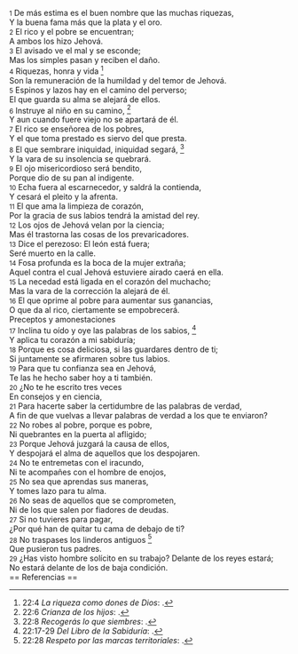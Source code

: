 {{anchor|1}} <small>1</small> De más estima es el buen nombre que las muchas riquezas,<br>
Y la buena fama más que la plata y el oro.<br>
{{anchor|2}} <small>2</small> El rico y el pobre se encuentran;<br>
A ambos los hizo Jehová.<br>
{{anchor|3}} <small>3</small> El avisado ve el mal y se esconde;<br>
Mas los simples pasan y reciben el daño.<br>
{{anchor|4}} <small>4</small> Riquezas, honra y vida <ref>22:4 ''La riqueza como dones de Dios'': {{lib|LU|95|4|2}}.</ref><br>
Son la remuneración de la humildad y del temor de Jehová.<br>
{{anchor|5}} <small>5</small> Espinos y lazos hay en el camino del perverso;<br>
El que guarda su alma se alejará de ellos.<br>
{{anchor|6}} <small>6</small> Instruye al niño en su camino, <ref>22:6 ''Crianza de los hijos'': {{lib|LU|84|7|30}}.</ref><br>
Y aun cuando fuere viejo no se apartará de él.<br>
{{anchor|7}} <small>7</small> El rico se enseñorea de los pobres,<br>
Y el que toma prestado es siervo del que presta.<br>
{{anchor|8}} <small>8</small> El que sembrare iniquidad, iniquidad segará, <ref>22:8 ''Recogerás lo que siembres'': {{lib|LU|131|2|9}}.</ref><br>
Y la vara de su insolencia se quebrará.<br>
{{anchor|9}} <small>9</small> El ojo misericordioso será bendito,<br>
Porque dio de su pan al indigente.<br>
{{anchor|10}} <small>10</small> Echa fuera al escarnecedor, y saldrá la contienda,<br>
Y cesará el pleito y la afrenta.<br>
{{anchor|11}} <small>11</small> El que ama la limpieza de corazón,<br>
Por la gracia de sus labios tendrá la amistad del rey.<br>
{{anchor|12}} <small>12</small> Los ojos de Jehová velan por la ciencia;<br>
Mas él trastorna las cosas de los prevaricadores.<br>
{{anchor|13}} <small>13</small> Dice el perezoso: El león está fuera;<br>
Seré muerto en la calle.<br>
{{anchor|14}} <small>14</small> Fosa profunda es la boca de la mujer extraña;<br>
Aquel contra el cual Jehová estuviere airado caerá en ella.<br>
{{anchor|15}} <small>15</small> La necedad está ligada en el corazón del muchacho;<br>
Mas la vara de la corrección la alejará de él.<br>
{{anchor|16}} <small>16</small> El que oprime al pobre para aumentar sus ganancias,<br>
O que da al rico, ciertamente se empobrecerá.<br>
Preceptos y amonestaciones<br>
{{anchor|17}} <small>17</small> Inclina tu oído y oye las palabras de los sabios, <ref>22:17-29 ''Del Libro de la Sabiduría'': {{lib|LU|95|4|5}}.</ref><br>
Y aplica tu corazón a mi sabiduría;<br>
{{anchor|18}} <small>18</small> Porque es cosa deliciosa, si las guardares dentro de ti;<br>
Si juntamente se afirmaren sobre tus labios.<br>
{{anchor|19}} <small>19</small> Para que tu confianza sea en Jehová,<br>
Te las he hecho saber hoy a ti también.<br>
{{anchor|20}} <small>20</small> ¿No te he escrito tres veces<br>
En consejos y en ciencia,<br>
{{anchor|21}} <small>21</small> Para hacerte saber la certidumbre de las palabras de verdad,<br>
A fin de que vuelvas a llevar palabras de verdad a los que te enviaron?<br>
{{anchor|22}} <small>22</small> No robes al pobre, porque es pobre,<br>
Ni quebrantes en la puerta al afligido;<br>
{{anchor|23}} <small>23</small> Porque Jehová juzgará la causa de ellos,<br>
Y despojará el alma de aquellos que los despojaren.<br>
{{anchor|24}} <small>24</small> No te entremetas con el iracundo,<br>
Ni te acompañes con el hombre de enojos,<br>
{{anchor|25}} <small>25</small> No sea que aprendas sus maneras,<br>
Y tomes lazo para tu alma.<br>
{{anchor|26}} <small>26</small> No seas de aquellos que se comprometen,<br>
Ni de los que salen por fiadores de deudas.<br>
{{anchor|27}} <small>27</small> Si no tuvieres para pagar,<br>
¿Por qué han de quitar tu cama de debajo de ti?<br>
{{anchor|28}} <small>28</small> No traspases los linderos antiguos <ref>22:28 ''Respeto por las marcas territoriales'': {{lib|LU|69|9|13}}.</ref><br>
Que pusieron tus padres.<br>
{{anchor|29}} <small>29</small> ¿Has visto hombre solícito en su trabajo? Delante de los reyes estará;<br>
No estará delante de los de baja condición.<br>
== Referencias ==

<references />
